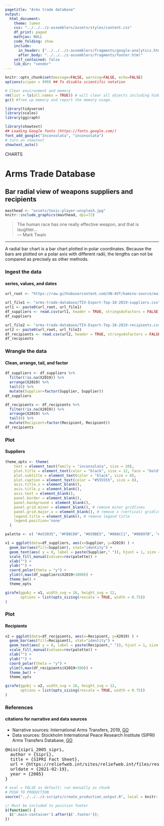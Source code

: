 ```yaml
---
pagetitle: "Arms trade database"
output:
  html_document:
    theme: lumen
    css: "../../../z-assemblers/assets/styles/content.css"
    df_print: paged
    mathjax: NULL
    code_folding: show
    include:
      in_header: ["../../../z-assemblers/fragments/google-analytics.html", "../../../z-assemblers/fragments/header.html"]
      after_body: "../../../z-assemblers/fragments/footer.html"
    self_contained: false
    lib_dir: "vendor"
---
```


```r

knitr::opts_chunk$set(message=FALSE, warning=FALSE, echo=FALSE)
options(scipen = 999) ## To disable scientific notation

# Clear environment and memory
rm(list = ls(all.names = TRUE)) # will clear all objects including hidden objects.
gc() #free up memory and report the memory usage.

library(tidyverse)
library(scales)
library(ggiraph)

library(showtext)
## Loading Google fonts (https://fonts.google.com/)
font_add_google("Inconsolata", "inconsolata")
# turn on showtext
showtext_auto()

```


<div class="activity">
CHARTS  
</div>

# Arms Trade Database
## Bar radial view of weapons suppliers and recipients


```r

masthead <- "assets/toxic-player-unsplash.jpg"
knitr::include_graphics(masthead, dpi=72)

```

> The human race has one really effective weapon, and that is laughter...\
--- Mark Twain\

***

A radial bar chart is a bar chart plotted in polar coordinates.  Because the bars are plotted on a polar axis with different radii, the lengths can not be compared as precisely as other methods.

### Ingest the data
#### series, values, and dates

```r

url_root <- "https://raw.githubusercontent.com/UN-AVT/kamino-source/main/sources/0-shared/data/"

url_file1 <- "arms-trade-database/TIV-Export-Top-10-2019-suppliers.csv"
url1 <- paste0(url_root, url_file1)
df_suppliers <- read.csv(url1, header = TRUE, stringsAsFactors = FALSE)
df_suppliers

url_file2 <- "arms-trade-database/TIV-Export-Top-10-2019-recipients.csv"
url2 <- paste0(url_root, url_file2)
df_recipients <- read.csv(url2, header = TRUE, stringsAsFactors = FALSE)
df_recipients

```


### Wrangle the data
#### Clean, arrange, tail, and factor


```r

df_suppliers <- df_suppliers %>%
  filter(!is.na(X2019)) %>%
  arrange(X2019) %>%
  tail(6) %>%
  mutate(Supplier=factor(Supplier, Supplier))
df_suppliers

df_recipients <- df_recipients %>%
  filter(!is.na(X2019)) %>%
  arrange(X2019) %>%
  tail(6) %>%
  mutate(Recipient=factor(Recipient, Recipient))
df_recipients

```

### Plot
#### Suppliers

```r

theme_opts <- theme(
    text = element_text(family = "inconsolata", size = 20), 
    plot.title = element_text(color = "black", size = 12, face = "bold"),
    plot.subtitle = element_text(color = "black", size = 8),
    plot.caption = element_text(color = "#555555", size = 8),
    axis.title.x = element_blank(),
    axis.title.y = element_blank(),
    axis.text = element_blank(),
    panel.border = element_blank(),
    panel.background = element_blank(),
    panel.grid.minor = element_blank(), # remove minor gridlines
    panel.grid.major.x = element_blank(), # remove x (vertical) gridlines
    legend.title = element_blank(), # remove legend title
    legend.position='none'
  )

palette <- c( "#e53935", "#FB8C00", "#039BE5", "#00ACC1", "#00897B", "#7CB342" )

v1 = ggplot(data=df_suppliers, aes(x=Supplier, y=X2019) ) +
  geom_bar(aes(fill=Supplier), stat="identity") +
  geom_text(aes( y = 0, label = paste(Supplier," ")), hjust = 1, size = 6, family = "inconsolata") +
  scale_fill_manual(values=rev(palette)) +
  xlab("") +
  ylab("") +
  coord_polar(theta = "y") +
  ylim(0,max(df_suppliers$X2019+1000)) +
  theme_bw() +
  theme_opts

girafe(ggobj = v1, width_svg = 16, height_svg = 12,
       options = list(opts_sizing(rescale = TRUE, width = 0.75))
)

```

### Plot
#### Recipients

```r

v2 = ggplot(data=df_recipients, aes(x=Recipient, y=X2019) ) +
  geom_bar(aes(fill=Recipient), stat="identity") +
  geom_text(aes( y = 0, label = paste(Recipient," ")), hjust = 1, size = 6, family = "inconsolata" ) +
  scale_fill_manual(values=rev(palette)) +
  xlab("") +
  ylab("") +
  coord_polar(theta = "y") +
  ylim(0,max(df_recipients$X2019+300)) +
  theme_bw() +
  theme_opts

girafe(ggobj = v2, width_svg = 16, height_svg = 12,
       options = list(opts_sizing(rescale = TRUE, width = 0.75))
)

```

### References
#### citations for narrative and data sources

* Narrative sources: International Arms Transfers, 2019, [GO](https://reliefweb.int/sites/reliefweb.int/files/resources/fs_2003_at_2019.pdf){target="_blank"}
* Data sources: Stockholm International Peace Research Institute (SIPRI) Arms Transfers Database, [GO](https://armstrade.sipri.org/armstrade/page/toplist.php){target="_blank"}

<pre>
@misc{sipri_2005_sipri,
  author = {Sipri},
  title = {SIPRI Fact Sheet},
  url = {https://reliefweb.int/sites/reliefweb.int/files/resources/fs_2003_at_2019.pdf},
  urldate = {2021-02-19},
  year = {2005}
}
</pre>

```r

# eval = FALSE as default; run manually as chunk
# PUSH TO PRODUCTION
source("../../../z-scripts/create_production_output.R", local = knitr::knit_global())

```


```js

// Must be included to position footer
$(function() {
  $('.main-container').after($('.footer'));
})

```

